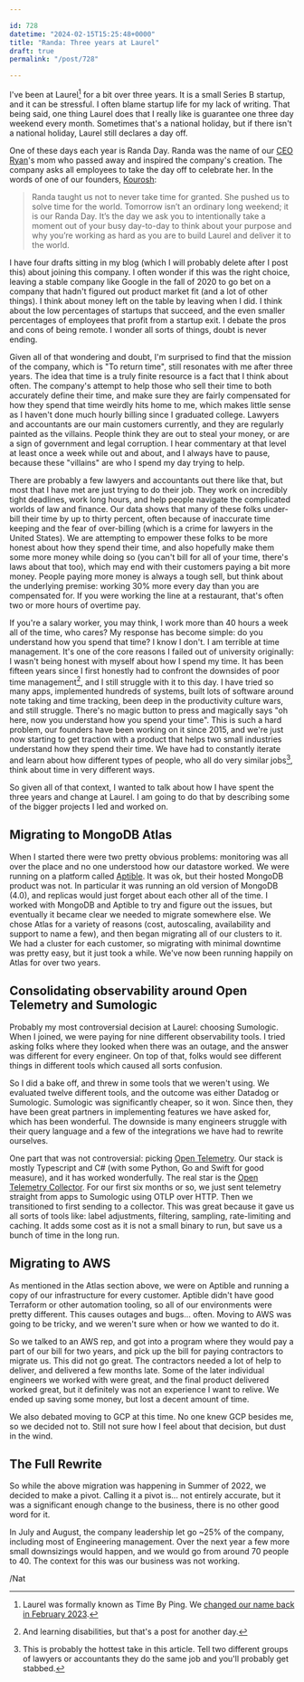 ```yaml
---

id: 728
datetime: "2024-02-15T15:25:48+0000"
title: "Randa: Three years at Laurel"
draft: true
permalink: "/post/728"

---
```


I've been at Laurel[^laurel] for a bit over three years. It is a small Series B startup, and it can be stressful. I often blame startup life for my lack of writing. That being said, one thing Laurel does that I really like is guarantee one three day weekend every month. Sometimes that's a national holiday, but if there isn't a national holiday, Laurel still declares a day off. 

[^laurel]: Laurel was formally known as Time By Ping. We [changed our name back in February 2023](https://www.laurel.ai/resources-post/goodbye-time-by-ping-hello-laurel-the-story-behind-our-new-identity).

One of these days each year is Randa Day. Randa was the name of our [CEO Ryan](https://www.linkedin.com/in/ryan-alshak-72815722/)'s mom who passed away and inspired the company's creation. The company asks all employees to take the day off to celebrate her. In the words of one of our founders, [Kourosh](https://www.linkedin.com/in/kouroshz/):

> Randa taught us not to never take time for granted. She pushed us to solve time for the world. Tomorrow isn’t an ordinary long weekend; it is our Randa Day. It’s the day we ask you to intentionally take a moment out of your busy day-to-day to think about your purpose and why you’re working as hard as you are to build Laurel and deliver it to the world.

I have four drafts sitting in my blog (which I will probably delete after I post this) about joining this company. I often wonder if this was the right choice, leaving a stable company like Google in the fall of 2020 to go bet on a company that hadn't figured out product market fit (and a lot of other things). I think about money left on the table by leaving when I did. I think about the low percentages of startups that succeed, and the even smaller percentages of employees that profit from a startup exit. I debate the pros and cons of being remote. I wonder all sorts of things, doubt is never ending.

Given all of that wondering and doubt, I'm surprised to find that the mission of the company, which is "To return time", still resonates with me after three years. The idea that time is a truly finite resource is a fact that I think about often. The company's attempt to help those who sell their time to both accurately define their time, and make sure they are fairly compensated for how they spend that time weirdly hits home to me, which makes little sense as I haven't done much hourly billing since I graduated college. Lawyers and accountants  are our main customers currently, and they are regularly painted as the villains. People think they are out to steal your money, or are a sign of government and legal corruption. I hear commentary at that level at least once a week while out and about, and I always have to pause, because these "villains" are who I spend my day trying to help. 

There are probably a few lawyers and accountants out there like that, but most that I have met are just trying to do their job. They work on incredibly tight deadlines, work long hours, and help people navigate the complicated worlds of law and finance. Our data shows that many of these folks under-bill their time by up to thirty percent, often because of inaccurate time keeping and the fear of over-billing (which is a crime for lawyers in the United States). We are attempting to empower these folks to be more honest about how they spend their time, and also hopefully make them some more money while doing so (you can't bill for all of your time, there's laws about that too), which may end with their customers paying a bit more money. People paying more money is always a tough sell, but think about the underlying premise: working 30% more every day than you are compensated for. If you were working the line at a restaurant, that's often two or more hours of overtime pay.

If you're a salary worker, you may think, I work more than 40 hours a week all of the time, who cares? My response has become simple: do you understand how you spend that time? I know I don't. I am terrible at time management. It's one of the core reasons I failed out of university originally: I wasn't being honest with myself about how I spend my time. It has been fifteen years since I first honestly had to confront the downsides of poor time management[^disabilities], and I still struggle with it to this day. I have tried so many apps, implemented hundreds of systems, built lots of software around note taking and time tracking, been deep in the productivity culture wars, and still struggle. There's no magic button to press and magically says "oh here, now you understand how you spend your time". This is such a hard problem, our founders have been working on it since 2015, and we're just now starting to get traction with a product that helps two small industries understand how they spend their time. We have had to constantly iterate and learn about how different types of people, who all do very similar jobs[^hottake], think about time in very different ways.

[^disabilities]: And learning disabilities, but that's a post for another day.
[^hottake]: This is probably the hottest take in this article. Tell two different groups of lawyers or accountants they do the same job and you'll probably get stabbed.

So given all of that context, I wanted to talk about how I have spent the three years and change at Laurel. I am going to do that by describing some of the bigger projects I led and worked on.

## Migrating to MongoDB Atlas

When I started there were two pretty obvious problems: monitoring was all over the place and no one understood how our datastore worked. We were running on a platform called [Aptible](https://www.aptible.com/). It was ok, but their hosted MongoDB product was not. In particular it was running an old version of MongoDB (4.0), and replicas would just forget about each other all of the time. I worked with MongoDB and Aptible to try and figure out the issues, but eventually it became clear we needed to migrate somewhere else. We chose Atlas for a variety of reasons (cost, autoscaling, availability and support to name a few), and then began migrating all of our clusters to it. We had a cluster for each customer, so migrating with minimal downtime was pretty easy, but it just took a while. We've now been running happily on Atlas for over two years.

## Consolidating observability around Open Telemetry and Sumologic

Probably my most controversial decision at Laurel: choosing Sumologic. When I joined, we were paying for nine different observability tools. I tried asking folks where they looked when there was an outage, and the answer was different for every engineer. On top of that, folks would see different things in different tools which caused all sorts confusion.

So I did a bake off, and threw in some tools that we weren't using. We evaluated twelve different tools, and the outcome was either Datadog or Sumologic. Sumologic was significantly cheaper, so it won. Since then, they have been great partners in implementing features we have asked for, which has been wonderful. The downside is many engineers struggle with their query language and a few of the integrations we have had to rewrite ourselves.

One part that was not controversial: picking [Open Telemetry](https://opentelemetry.io/). Our stack is mostly Typescript and C# (with some Python, Go and Swift for good measure), and it has worked wonderfully. The real star is the [Open Telemetry Collector](https://github.com/open-telemetry/opentelemetry-collector). For our first six months or so, we just sent telemetry straight from apps to Sumologic using OTLP over HTTP. Then we transitioned to first sending to a collector. This was great because it gave us all sorts of tools like: label adjustments, filtering, sampling, rate-limiting and caching. It adds some cost as it is not a small binary to run, but save us a bunch of time in the long run.

## Migrating to AWS

As mentioned in the Atlas section above, we were on Aptible and running a copy of our infrastructure for every customer. Aptible didn't have good Terraform or other automation tooling, so all of our environments were pretty different. This causes outages and bugs... often. Moving to AWS was going to be tricky, and we weren't sure when or how we wanted to do it.

So we talked to an AWS rep, and got into a program where they would pay a part of our bill for two years, and pick up the bill for paying contractors to migrate us. This did not go great. The contractors needed a lot of help to deliver, and delivered a few months late. Some of the later individual engineers we worked with were great, and the final product delivered worked great, but it definitely was not an experience I want to relive. We ended up saving some money, but lost a decent amount of time.

We also debated moving to GCP at this time. No one knew GCP besides me, so we decided not to. Still not sure how I feel about that decision, but dust in the wind.

## The Full Rewrite

So while the above migration was happening in Summer of 2022, we decided to make a pivot. Calling it a pivot is... not entirely accurate, but it was a significant enough change to the business, there is no other good word for it.

In July and August, the company leadership let go ~25% of the company, including most of Engineering management. Over the next year a few more small downsizings would happen, and we would go from around 70 people to 40. The context for this was our business was not working. 


/Nat

